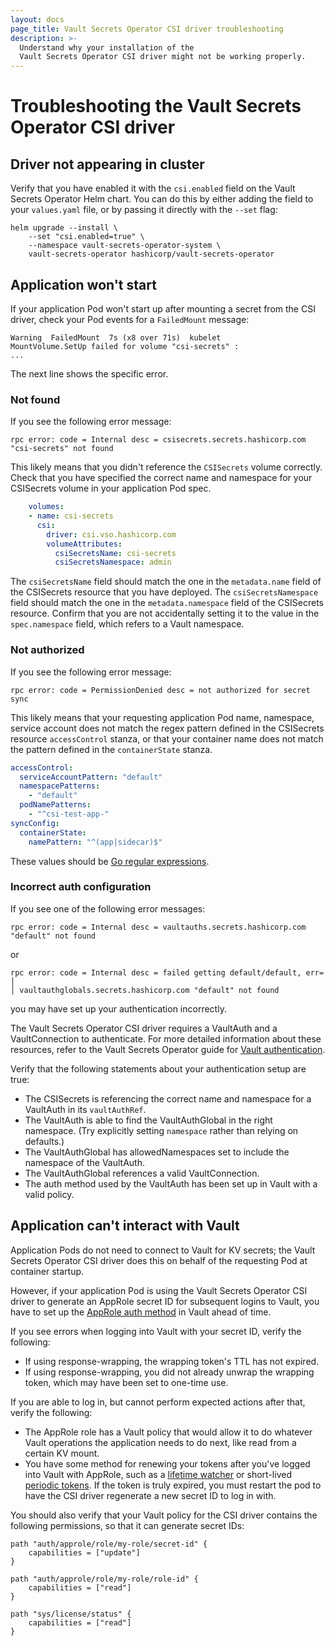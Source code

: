 ```yaml
---
layout: docs
page_title: Vault Secrets Operator CSI driver troubleshooting
description: >-
  Understand why your installation of the 
  Vault Secrets Operator CSI driver might not be working properly.
---
```


# Troubleshooting the Vault Secrets Operator CSI driver

## Driver not appearing in cluster

Verify that you have enabled it with the `csi.enabled` field on the Vault Secrets Operator Helm chart. You can do this by either adding the field to your `values.yaml` file, 
or by passing it directly with the `--set` flag:

```shell
helm upgrade --install \
    --set "csi.enabled=true" \
    --namespace vault-secrets-operator-system \
    vault-secrets-operator hashicorp/vault-secrets-operator
```

## Application won't start

If your application Pod won't start up after mounting a secret from the CSI driver, check your Pod events for a `FailedMount` message:

```shell
Warning  FailedMount  7s (x8 over 71s)  kubelet            
MountVolume.SetUp failed for volume "csi-secrets" : 
...
```

The next line shows the specific error.

### Not found

If you see the following error message:
```shell
rpc error: code = Internal desc = csisecrets.secrets.hashicorp.com "csi-secrets" not found
```

This likely means that you didn't reference the `CSISecrets` volume correctly.
Check that you have specified the correct name and namespace for your CSISecrets volume in your application Pod spec.

```yaml
    volumes:
    - name: csi-secrets
      csi:
        driver: csi.vso.hashicorp.com
        volumeAttributes:
          csiSecretsName: csi-secrets
          csiSecretsNamespace: admin

```

The `csiSecretsName` field should match the one in the `metadata.name` field of the CSISecrets resource that you have deployed.
The `csiSecretsNamespace` field should match the one in the `metadata.namespace` field of the CSISecrets resource. 
Confirm that you are not accidentally setting it to the value in the `spec.namespace` field, which refers to a Vault namespace.

### Not authorized

If you see the following error message:

```shell
rpc error: code = PermissionDenied desc = not authorized for secret sync
```

This likely means that your requesting application Pod name, namespace, service account does not 
match the regex pattern defined in the CSISecrets resource `accessControl` stanza, or that 
your container name does not match the pattern defined in the `containerState` stanza.

```yaml
accessControl:
  serviceAccountPattern: "default"
  namespacePatterns:
    - "default"
  podNamePatterns:
    - "^csi-test-app-"
syncConfig:
  containerState:
    namePattern: "^(app|sidecar)$"
```

These values should be [Go regular expressions](https://pkg.go.dev/regexp/syntax).

### Incorrect auth configuration

If you see one of the following error messages:

```shell
rpc error: code = Internal desc = vaultauths.secrets.hashicorp.com "default" not found
```

or

```shell
rpc error: code = Internal desc = failed getting default/default, err= │
│ vaultauthglobals.secrets.hashicorp.com "default" not found
```

you may have set up your authentication incorrectly.


The Vault Secrets Operator CSI driver requires a VaultAuth and a VaultConnection to authenticate.
For more detailed information about these resources, refer to the Vault Secrets Operator guide for
[Vault authentication](/vault/docs/deploy/kubernetes/vso/sources/vault/auth).

Verify that the following statements about your authentication setup are true:
- The CSISecrets is referencing the correct name and namespace for a VaultAuth in its `vaultAuthRef`.
- The VaultAuth is able to find the VaultAuthGlobal in the right namespace. (Try explicitly setting `namespace` rather than relying on defaults.)
- The VaultAuthGlobal has allowedNamespaces set to include the namespace of the VaultAuth.
- The VaultAuthGlobal references a valid VaultConnection.
- The auth method used by the VaultAuth has been set up in Vault with a valid policy.

## Application can't interact with Vault

Application Pods do not need to connect to Vault for KV secrets; the Vault Secrets Operator CSI driver does this on behalf of the requesting Pod at container startup.

However, if your application Pod is using the Vault Secrets Operator CSI driver to generate an AppRole secret ID for subsequent logins to Vault, you have 
to set up the [AppRole auth method](/vault/docs/auth/approle) in Vault ahead of time.

If you see errors when logging into Vault with your secret ID, verify the following:
- If using response-wrapping, the wrapping token's TTL has not expired.
- If using response-wrapping, you did not already unwrap the wrapping token, which may have been set to one-time use.

If you are able to log in, but cannot perform expected actions after that, verify the following:
- The AppRole role has a Vault policy that would allow it to do whatever Vault operations the application needs to do next, like read from a certain KV mount.
- You have some method for renewing your tokens after you've logged into Vault with AppRole, 
such as a [lifetime watcher](https://pkg.go.dev/github.com/hashicorp/vault/api#LifetimeWatcher) or short-lived [periodic tokens](/vault/docs/concepts/tokens#periodic-tokens). 
If the token is truly expired, you must restart the pod to have the CSI driver regenerate a new secret ID to log in with.

You should also verify that your Vault policy for the CSI driver contains the following permissions, so that it can generate secret IDs:

```hcl
path "auth/approle/role/my-role/secret-id" {
    capabilities = ["update"]
}

path "auth/approle/role/my-role/role-id" {
    capabilities = ["read"]
}

path "sys/license/status" {
    capabilities = ["read"]
} 
```